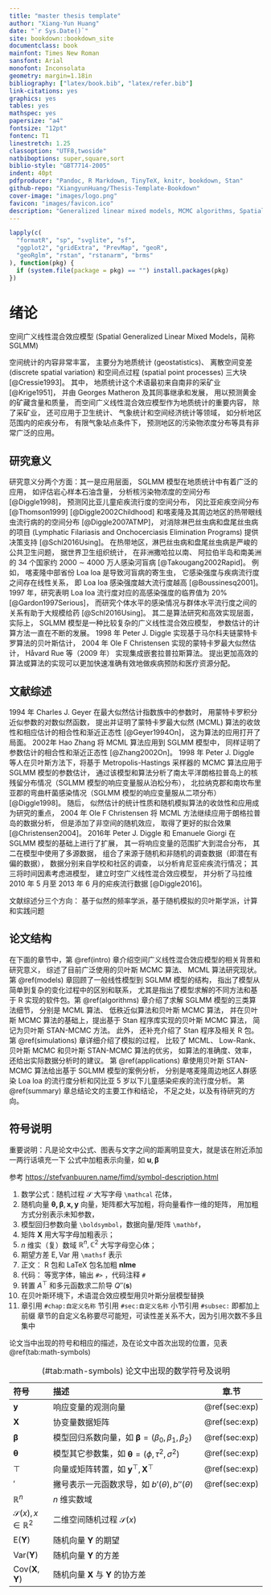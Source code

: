 ```yaml
---
title: "master thesis template"
author: "Xiang-Yun Huang"
date: "`r Sys.Date()`"
site: bookdown::bookdown_site
documentclass: book
mainfont: Times New Roman
sansfont: Arial
monofont: Inconsolata
geometry: margin=1.18in
bibliography: ["latex/book.bib", "latex/refer.bib"]
link-citations: yes
graphics: yes
tables: yes
mathspec: yes
papersize: "a4"
fontsize: "12pt"
fontenc: T1
linestretch: 1.25
classoption: "UTF8,twoside"
natbiboptions: super,square,sort
biblio-style: "GBT7714-2005"
indent: 40pt
pdfproducer: "Pandoc, R Markdown, TinyTeX, knitr, bookdown, Stan"
github-repo: "XiangyunHuang/Thesis-Template-Bookdown"
cover-image: "images/logo.png"
favicon: "images/favicon.ico"
description: "Generalized linear mixed models, MCMC algorithms, Spatial generalized linear mixed models, Stan platform."
---
```


\mainmatter

```r
lapply(c(
  "formatR", "sp", "svglite", "sf",
  "ggplot2", "gridExtra", "PrevMap", "geoR",
  "geoRglm", "rstan", "rstanarm", "brms"
), function(pkg) {
  if (system.file(package = pkg) == "") install.packages(pkg)
})
```

# 绪论 {#intro}

空间广义线性混合效应模型 (Spatial Generalized Linear Mixed Models，简称 SGLMM)

空间统计的内容非常丰富， 主要分为地质统计 (geostatistics)、 离散空间变差 (discrete spatial variation) 和空间点过程 (spatial point processes) 三大块 [@Cressie1993]。 其中， 地质统计这个术语最初来自南非的采矿业 [@Krige1951]， 并由 Georges Matheron 及其同事继承和发展， 用以预测黄金的矿藏含量和质量， 而空间广义线性混合效应模型作为地质统计的重要内容， 除了采矿业， 还可应用于卫生统计、 气象统计和空间经济统计等领域， 如分析地区范围内的疟疾分布， 有限气象站点条件下， 预测地区的污染物浓度分布等具有非常广泛的应用。

## 研究意义 {#motivations}

研究意义分两个方面：其一是应用层面， SGLMM 模型在地质统计中有着广泛的应用， 如评估岩心样本石油含量， 分析核污染物浓度的空间分布 [@Diggle1998]， 预测冈比亚儿童疟疾流行度的空间分布， 冈比亚疟疾空间分布 [@Thomson1999]  [@Diggle2002Childhood] 和喀麦隆及其周边地区的热带眼线虫流行病的的空间分布 [@Diggle2007ATMP]， 对消除淋巴丝虫病和盘尾丝虫病的项目 (Lymphatic Filariasis and Onchocerciasis Elimination Programs) 提供决策支持 [@Schl2016Using]。 在热带地区，淋巴丝虫病和盘尾丝虫病是严峻的公共卫生问题， 据世界卫生组织统计， 在非洲撒哈拉以南、 阿拉伯半岛和南美洲的 34 个国家约 2000 $\sim$ 4000 万人感染河盲病 [@Takougang2002Rapid]。 例如， 喀麦隆中部省份 Loa loa 是导致河盲病的寄生虫， 它感染强度与疾病流行度之间存在线性关系， 即 Loa loa 感染强度越大流行度越高 [@Boussinesq2001]。 1997 年，研究表明 Loa loa 流行度对应的高感染强度的临界值为 20\% [@Gardon1997Serious]， 而研究个体水平的感染情况与群体水平流行度之间的关系有助于大规模给药 [@Schl2016Using]。 其二是算法研究和高效实现层面， 实际上， SGLMM 模型是一种比较复杂的广义线性混合效应模型， 参数估计的计算方法一直在不断的发展。 1998 年 Peter J. Diggle 实现基于马尔科夫链蒙特卡罗算法的贝叶斯估计， 2004 年 Ole F Christensen 实现的蒙特卡罗最大似然估计， Håvard Rue 等（2009 年） 实现集成嵌套拉普拉斯算法。 提出更加高效的算法或算法的实现可以更加快速准确有效地做疾病预防和医疗资源分配。


## 文献综述 {#reviews}

<!--  空间广义线性混合效应模型在这个地统计领域内通常又叫广义线性地统计模型。 地质统计因其包含的广泛科学内容， 逐渐被接受为空间统计的三大主流分支之一， 其余两个是离散空间变差（discrete spatial variation）和空间点过程（spatial point processes）[@Cressie1993]。  -->

1994 年 Charles J. Geyer 在最大似然估计指数族中的参数时， 用蒙特卡罗积分近似参数的对数似然函数， 提出并证明了蒙特卡罗最大似然 (MCML) 算法的收敛性和相应估计的相合性和渐近正态性 [@Geyer1994On]， 这为算法的应用打开了局面。 2002年 Hao Zhang 将 MCML 算法应用到 SGLMM 模型中， 同样证明了参数估计的相合性和渐近正态性 [@Zhang2002On]。 1998 年 Peter J. Diggle 等人在贝叶斯方法下，将基于 Metropolis-Hastings 采样器的 MCMC 算法应用于 SGLMM 模型的参数估计， 通过该模型和算法分析了南太平洋朗格拉普岛上的核残留分布情况（SGLMM 模型的响应变量服从泊松分布）， 北拉纳克郡和南坎布里亚郡的弯曲杆菌感染情况（SGLMM 模型的响应变量服从二项分布）[@Diggle1998]。 随后， 似然估计的统计性质和随机模拟算法的收敛性和应用成为研究的重点， 2004 年 Ole F Christensen 将 MCML 方法继续应用于朗格拉普岛的数据分析， 但是添加了非空间的随机效应， 取得了更好的拟合效果 [@Christensen2004]。 2016年 Peter J. Diggle 和 Emanuele Giorgi 在 SGLMM 模型的基础上进行了扩展， 其一将响应变量的范围扩大到混合分布， 其二在模型中使用了多源数据， 组合了来源于随机和非随机的调查数据（即潜在有偏的数据）， 数据分别来自学校和社区的调查， 以分析肯尼亚疟疾流行情况； 其三将时间因素考虑进模型， 建立时空广义线性混合效应模型， 并分析了马拉维 2010 年 5 月至 2013 年 6 月的疟疾流行数据 [@Diggle2016]。

<!-- 近年来，在大数据的背景下， 寻求高效的算法成为一个新的方向，2009 年 Rue 等人提出基于近似贝叶斯推断的集成嵌套拉普拉斯算法，简称 INLA[@INLA2009]， 并将其应用于空间数据建模[@INLA2015]，还推广到一般的贝叶斯计算[@INLA2017]。2013年，Liang 等人将重抽样的技术用于大规模地质统计数据分析，相比贝叶斯方法[@Diggle1998]，它可以更加快速地获得准确的结果[@Resampling2013]。同时， 涉及空间数据分析和建模的书籍也越来越多， 用于空间数据分析的分层模型[@Banerjee2015]和基于 `R-INLA` 软件的空间和时空贝叶斯模型 [@Blangiardo2015]。 -->
<!-- 2016 年 Bonat 和 Ribeiro Jr. 综合比较了 MCML、贝叶斯 MCMC 和 近似拉普拉斯算法 方法[@Bonat2016Practical]。 -->


文献综述分三个方向： 基于似然的频率学派，基于随机模拟的贝叶斯学派，计算和实践问题


## 论文结构 {#stracture}

在下面的章节中，第 \@ref(intro) 章介绍空间广义线性混合效应模型的相关背景和研究意义， 综述了目前广泛使用的贝叶斯 MCMC 算法、 MCML 算法研究现状。 第 \@ref(models) 章回顾了一般线性模型到 SGLMM 模型的结构， 指出了模型从简单到复杂的变化过程中的区别和联系， 尤其是指出了模型求解的不同方法和基于 R 实现的软件包。第 \@ref(algorithms) 章介绍了求解 SGLMM 模型的三类算法细节， 分别是 MCML 算法、 低秩近似算法和贝叶斯 MCMC 算法， 并在贝叶斯 MCMC 算法的基础上，提出基于 Stan 程序库实现的贝叶斯 MCMC 算法， 简记为贝叶斯 STAN-MCMC 方法。 此外， 还补充介绍了 Stan 程序及相关 R 包。 第 \@ref(simulations) 章详细介绍了模拟的过程， 比较了 MCML、 Low-Rank、 贝叶斯 MCMC 和贝叶斯 STAN-MCMC 算法的优劣， 如算法的准确度、效率， 还给出实际数据分析时的建议。 第 \@ref(applications) 章使用贝叶斯 STAN-MCMC 算法给出基于 SGLMM 模型的案例分析， 分别是喀麦隆周边地区人群感染 Loa loa 的流行度分析和冈比亚 5 岁以下儿童感染疟疾的流行度分析。 第 \@ref(summary) 章总结论文的主要工作和结论， 不足之处，以及有待研究的方向。


## 符号说明 {#Conventions-Colophon}

重要说明：凡是论文中公式、图表与文字之间的距离明显变大，就是该在附近添加一两行话填充一下
公式中加粗表示向量，如 $\mathbf{u},\boldsymbol{\beta}$

参考 <https://stefvanbuuren.name/fimd/symbol-description.html>

1. 数学公式：随机过程 $\mathcal{S}$ 大写字母 `\mathcal` 花体，
2. 随机向量 $\boldsymbol{\theta,\beta},\mathbf{x,y}$ 向量，矩阵都大写加粗，将向量看作一维的矩阵， 用加粗方式分别表示未知参数，
1. 模型回归参数向量 `\boldsymbol`，数据向量/矩阵 `\mathbf`，
1. 矩阵 $\mathbf{X}$ 用大写字母加粗表示；
1. $n$ 维实（复）数域 $\mathbb{R}^n, \mathbb{C}^2$ 大写字母空心体；
1. 期望方差 $\mathsf{E,Var}$ 用 `\mathsf` 表示
2. 正文： R 包和 LaTeX 包名加粗 **nlme**
3. 代码： 等宽字体，输出 `#>` ，代码注释 `#`
4. 转置 $A^{\top}$ 和多元函数求二阶导 $Q''(\mathbf{s})$ 
6. 在贝叶斯环境下，术语混合效应模型用贝叶斯分层模型替换
7. 章引用 `#chap:自定义名称` 节引用 `#sec:自定义名称` 小节引用 `#subsec:` 即都加上前缀 章节的自定义名称要尽可能短，可读性差关系不大，因为引用次数不多且集中

论文当中出现的符号和相应的描述，及在论文中首次出现的位置，见表 \@ref(tab:math-symbols)

Table: (\#tab:math-symbols) 论文中出现的数学符号及说明

|符号         | 描述                                                  | 章.节      |
|:------------|:------------------------------------------------------|:----------:|
| $\mathbf{y}$                           | 响应变量的观测向量                                                     | \@ref(sec:exp) |
| $\mathbf{X}$                           | 协变量数据矩阵                                                         | \@ref(sec:exp) |
| $\boldsymbol{\beta}$                   | 模型回归系数向量，如 $\boldsymbol{\beta} = (\beta_0,\beta_1,\beta_2)$  | \@ref(sec:exp) |
| $\boldsymbol{\theta}$                  | 模型其它参数集，如 $\boldsymbol{\theta} = (\phi,\tau^2,\sigma^2)$      | \@ref(sec:exp) |
| $\top$                                 | 向量或矩阵转置，如 $\mathbf{y}^{\top},\mathbf{X}^\top$                 | \@ref(sec:exp) |
| $'$                                    | 撇号表示一元函数求导，如 $b'(\theta),b''(\theta)$                      | \@ref(sec:exp) |
| $\mathbb{R}^n$                         | $n$ 维实数域                                                           |                |
| $\mathcal{S}(x),x \in \mathbb{R}^2$    | 二维空间随机过程 $\mathcal{S}(x)$                                      |                |
| $\mathsf{E}(\mathbf{Y})$               | 随机向量 $\mathbf{Y}$ 的期望                                           |                |
| $\mathsf{Var}(\mathbf{Y})$             | 随机向量 $\mathbf{Y}$ 的方差                                           |                |
| $\mathsf{Cov}(\mathbf{X},\mathbf{Y})$  | 随机向量 $\mathbf{X}$ 与 $\mathbf{Y}$ 的协方差                         |                |

